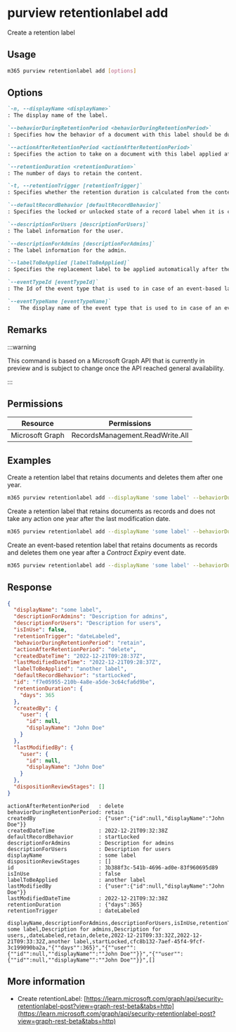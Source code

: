 
# purview retentionlabel add

Create a retention label

## Usage

```sh
m365 purview retentionlabel add [options]
```

## Options

```md definition-list
`-n, --displayName <displayName>`
: The display name of the label.

`--behaviorDuringRetentionPeriod <behaviorDuringRetentionPeriod>`
: Specifies how the behavior of a document with this label should be during the retention period. Allowed values: `doNotRetain`, `retain`, `retainAsRecord`, `retainAsRegulatoryRecord`.

`--actionAfterRetentionPeriod <actionAfterRetentionPeriod>`
: Specifies the action to take on a document with this label applied after the retention period. Allowed values: `none`, `delete`, `startDispositionReview`.

`--retentionDuration <retentionDuration>`
: The number of days to retain the content.

`-t, --retentionTrigger [retentionTrigger]`
: Specifies whether the retention duration is calculated from the content creation date, labeled date, or last modification date. Allowed values: `dateLabeled`, `dateCreated`, `dateModified`, `dateOfEvent`. Defaults to `dateLabeled`.

`--defaultRecordBehavior [defaultRecordBehavior]`
: Specifies the locked or unlocked state of a record label when it is created. Allowed values: `startLocked`, `startUnlocked`, Defaults to `startLocked`.

`--descriptionForUsers [descriptionForUsers]`
: The label information for the user.

`--descriptionForAdmins [descriptionForAdmins]`
: The label information for the admin.

`--labelToBeApplied [labelToBeApplied]`
: Specifies the replacement label to be applied automatically after the retention period of the current label ends.

`--eventTypeId [eventTypeId]`
: The Id of the event type that is used to in case of an event-based label. Specify when using retentionTrigger with the value `dateOfEvent`. Specify either `eventTypeId` or `eventTypeName`, but not both.

`--eventTypeName [eventTypeName]`
:	The display name of the event type that is used to in case of an event-based label. Specify when using retentionTrigger with the value `dateOfEvent`. Specify either `eventTypeId` or `eventTypeName`, but not both.
```

<Global />

## Remarks

:::warning

This command is based on a Microsoft Graph API that is currently in preview and is subject to change once the API reached general availability.

:::

## Permissions
<Tabs>
  <TabItem value="Delegated">

  | Resource        | Permissions                     |
  |-----------------|---------------------------------|
  | Microsoft Graph | RecordsManagement.ReadWrite.All |

  </TabItem>
</Tabs>

## Examples

Create a retention label that retains documents and deletes them after one year.

```sh
m365 purview retentionlabel add --displayName 'some label' --behaviorDuringRetentionPeriod retain --actionAfterRetentionPeriod delete --retentionDuration 365
```

Create a retention label that retains documents as records and does not take any action one year after the last modification date.

```sh
m365 purview retentionlabel add --displayName 'some label' --behaviorDuringRetentionPeriod retainAsRecord --actionAfterRetentionPeriod none --retentionDuration 365 --retentionTrigger dateModified
```

Create an event-based retention label that retains documents as records and deletes them one year after a _Contract Expiry_ event date.

```sh
m365 purview retentionlabel add --displayName 'some label' --behaviorDuringRetentionPeriod retain --actionAfterRetentionPeriod delete --retentionDuration 365 --retentionTrigger dateOfEvent --eventTypeName "Contract Expiry"
```

## Response

<Tabs>
  <TabItem value="JSON">

  ```json
  {
    "displayName": "some label",
    "descriptionForAdmins": "Description for admins",
    "descriptionForUsers": "Description for users",
    "isInUse": false,
    "retentionTrigger": "dateLabeled",
    "behaviorDuringRetentionPeriod": "retain",
    "actionAfterRetentionPeriod": "delete",
    "createdDateTime": "2022-12-21T09:28:37Z",
    "lastModifiedDateTime": "2022-12-21T09:28:37Z",
    "labelToBeApplied": "another label",
    "defaultRecordBehavior": "startLocked",
    "id": "f7e05955-210b-4a8e-a5de-3c64cfa6d9be",
    "retentionDuration": {
      "days": 365
    },
    "createdBy": {
      "user": {
        "id": null,
        "displayName": "John Doe"
      }
    },
    "lastModifiedBy": {
      "user": {
        "id": null,
        "displayName": "John Doe"
      }
    },
    "dispositionReviewStages": []
  }
  ```

  </TabItem>
  <TabItem value="Text">

  ```text
  actionAfterRetentionPeriod   : delete
  behaviorDuringRetentionPeriod: retain
  createdBy                    : {"user":{"id":null,"displayName":"John Doe"}}
  createdDateTime              : 2022-12-21T09:32:38Z
  defaultRecordBehavior        : startLocked
  descriptionForAdmins         : Description for admins
  descriptionForUsers          : Description for users
  displayName                  : some label
  dispositionReviewStages      : []
  id                           : 3b388f3c-541b-4696-ad0e-83f960695d89
  isInUse                      : false
  labelToBeApplied             : another label
  lastModifiedBy               : {"user":{"id":null,"displayName":"John Doe"}}
  lastModifiedDateTime         : 2022-12-21T09:32:38Z
  retentionDuration            : {"days":365}
  retentionTrigger             : dateLabeled
  ```

  </TabItem>
  <TabItem value="CSV">

  ```csv
  displayName,descriptionForAdmins,descriptionForUsers,isInUse,retentionTrigger,behaviorDuringRetentionPeriod,actionAfterRetentionPeriod,createdDateTime,lastModifiedDateTime,labelToBeApplied,defaultRecordBehavior,id,retentionDuration,createdBy,lastModifiedBy,dispositionReviewStages
  some label,Description for admins,Description for users,,dateLabeled,retain,delete,2022-12-21T09:33:32Z,2022-12-21T09:33:32Z,another label,startLocked,cfc8b132-7aef-45f4-9fcf-3c199090ba2a,"{""days"":365}","{""user"":{""id"":null,""displayName"":""John Doe""}}","{""user"":{""id"":null,""displayName"":""John Doe""}}",[]
  ```

  </TabItem>
</Tabs>

## More information

- Create retentionLabel: [https://learn.microsoft.com/graph/api/security-retentionlabel-post?view=graph-rest-beta&tabs=http](https://learn.microsoft.com/graph/api/security-retentionlabel-post?view=graph-rest-beta&tabs=http)
